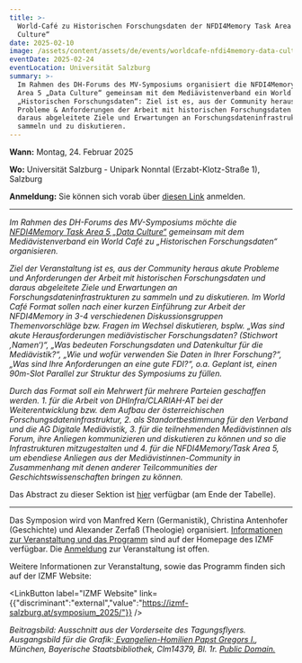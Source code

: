 ```yaml
---
title: >-
  World-Café zu Historischen Forschungsdaten der NFDI4Memory Task Area 5 „Data
  Culture“
date: 2025-02-10
image: /assets/content/assets/de/events/worldcafe-nfdi4memory-data-culture/image.jpg
eventDate: 2025-02-24
eventLocation: Universität Salzburg
summary: >-
  Im Rahmen des DH-Forums des MV-Symposiums organisiert die NFDI4Memory Task
  Area 5 „Data Culture“ gemeinsam mit dem Mediävistenverband ein World Café zu
  „Historischen Forschungsdaten“: Ziel ist es, aus der Community heraus akute
  Probleme & Anforderungen der Arbeit mit historischen Forschungsdaten und
  daraus abgeleitete Ziele und Erwartungen an Forschungsdateninfrastrukturen zu
  sammeln und zu diskutieren.
---
```

**Wann:** Montag, 24. Februar 2025

**Wo:** Universität Salzburg - Unipark Nonntal (Erzabt-Klotz-Straße 1), Salzburg

**Anmeldung:** Sie können sich vorab über [diesen Link](https://izmf-salzburg.at/anmeldung/) anmelden.

---

*Im Rahmen des DH-Forums des MV-Symposiums möchte die [NFDI4Memory Task Area 5 „Data Culture“](https://4memory.de/task-areas/task-area-5-data-culture/) gemeinsam mit dem Mediävistenverband ein World Café zu „Historischen Forschungsdaten“ organisieren.*

*Ziel der Veranstaltung ist es, aus der Community heraus akute Probleme und Anforderungen der Arbeit mit historischen Forschungsdaten und daraus abgeleitete Ziele und Erwartungen an Forschungsdateninfrastrukturen zu sammeln und zu diskutieren. Im World Café Format sollen nach einer kurzen Einführung zur Arbeit der NFDI4Memory in 3-4 verschiedenen Diskussionsgruppen Themenvorschläge bzw. Fragen im Wechsel diskutieren, bsplw. „Was sind akute Herausforderungen mediävistischer Forschungsdaten? (Stichwort ‚Namen‘)“, „Was bedeuten Forschungsdaten und Datenkultur für die Mediävistik?“, „Wie und wofür verwenden Sie Daten in Ihrer Forschung?“, „Was sind Ihre Anforderungen an eine gute FDI?“, o.a. Geplant ist, einen 90m-Slot Parallel zur Struktur des Symposiums zu füllen.*

*Durch das Format soll ein Mehrwert für mehrere Parteien geschaffen werden. 1. für die Arbeit von DHInfra/CLARIAH-AT bei der Weiterentwicklung bzw. dem Aufbau der österreichischen Forschungsdateninfrastruktur, 2. als Standortbestimmung für den Verband und die AG Digitale Mediävistik, 3. für die teilnehmenden Mediävistinnen als Forum, ihre Anliegen kommunizieren und diskutieren zu können und so die Infrastrukturen mitzugestalten und 4. für die NFDI4Memory/Task Area 5, um ebendiese Anliegen aus der Mediävistinnen-Community in Zusammenhang mit denen anderer Teilcommunities der Geschichtswissenschaften bringen zu können.*

Das Abstract zu dieser Sektion ist [hier](https://izmf-salzburg.at/abstracts/#1730889539850-da3a236c-8541) verfügbar (am Ende der Tabelle).

---

Das Symposion wird von Manfred Kern (Germanistik), Christina Antenhofer (Geschichte) und Alexander Zerfaß (Theologie) organisiert. [Informationen zur Veranstaltung und das Programm](https://izmf-salzburg.at/symposium_2025/) sind auf der Homepage des IZMF verfügbar. Die [Anmeldung](https://izmf-salzburg.at/anmeldung/) zur Veranstaltung ist offen.

Weitere Informationen zur Veranstaltung, sowie das Programm finden sich auf der IZMF Website:

<LinkButton label="IZMF Website" link={{"discriminant":"external","value":"https://izmf-salzburg.at/symposium_2025/"}} />

*Beitragsbild: Ausschnitt aus der Vorderseite des Tagungsflyers. Ausgangsbild für die Grafik:[ Evangelien-Homilien Papst Gregors I.](https://www.digitale-sammlungen.de/view/bsb00046508?page=2%2C3), München, Bayerische Staatsbibliothek, Clm14379, Bl. 1r. [Public Domain.](https://creativecommons.org/publicdomain/mark/1.0/)*
